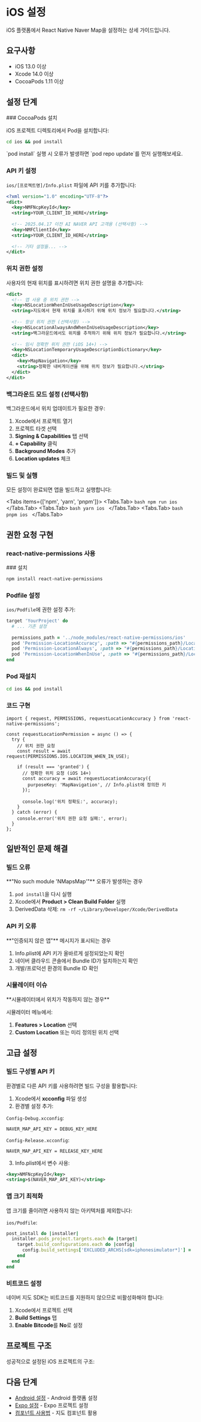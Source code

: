 
# iOS 설정

iOS 플랫폼에서 React Native Naver Map을 설정하는 상세 가이드입니다.

## 요구사항

- iOS 13.0 이상
- Xcode 14.0 이상
- CocoaPods 1.11 이상

## 설정 단계

<Steps>
### CocoaPods 설치

iOS 프로젝트 디렉토리에서 Pod을 설치합니다:

```bash
cd ios && pod install
```

<Callout type="info">
  `pod install` 실행 시 오류가 발생하면 `pod repo update`를 먼저 실행해보세요.
</Callout>

### API 키 설정

`ios/[프로젝트명]/Info.plist` 파일에 API 키를 추가합니다:

```xml {3-4,6-7}
<?xml version="1.0" encoding="UTF-8"?>
<dict>
  <key>NMFNcpKeyId</key>
  <string>YOUR_CLIENT_ID_HERE</string>
  
  <!-- 2025.04.17 이전 AI NAVER API 고객용 (선택사항) -->
  <key>NMFClientId</key>
  <string>YOUR_CLIENT_ID_HERE</string>
  
  <!-- 기타 설정들... -->
</dict>
```

### 위치 권한 설정

사용자의 현재 위치를 표시하려면 위치 권한 설명을 추가합니다:

```xml {2-5,7-8,10-15}
<dict>
  <!-- 앱 사용 중 위치 권한 -->
  <key>NSLocationWhenInUseUsageDescription</key>
  <string>지도에서 현재 위치를 표시하기 위해 위치 정보가 필요합니다.</string>
  
  <!-- 항상 위치 권한 (선택사항) -->
  <key>NSLocationAlwaysAndWhenInUseUsageDescription</key>
  <string>백그라운드에서도 위치를 추적하기 위해 위치 정보가 필요합니다.</string>
  
  <!-- 임시 정확한 위치 권한 (iOS 14+) -->
  <key>NSLocationTemporaryUsageDescriptionDictionary</key>
  <dict>
    <key>MapNavigation</key>
    <string>정확한 내비게이션을 위해 위치 정보가 필요합니다.</string>
  </dict>
</dict>
```

### 백그라운드 모드 설정 (선택사항)

백그라운드에서 위치 업데이트가 필요한 경우:

1. Xcode에서 프로젝트 열기
2. 프로젝트 타겟 선택
3. **Signing & Capabilities** 탭 선택
4. **+ Capability** 클릭
5. **Background Modes** 추가
6. **Location updates** 체크

### 빌드 및 실행

모든 설정이 완료되면 앱을 빌드하고 실행합니다:

<Tabs items={['npm', 'yarn', 'pnpm']}>
  <Tabs.Tab>
    ```bash
    npm run ios
    ```
  </Tabs.Tab>
  <Tabs.Tab>
    ```bash
    yarn ios
    ```
  </Tabs.Tab>
  <Tabs.Tab>
    ```bash
    pnpm ios
    ```
  </Tabs.Tab>
</Tabs>
</Steps>

## 권한 요청 구현

### react-native-permissions 사용

<Steps>
### 설치

```bash
npm install react-native-permissions
```

### Podfile 설정

`ios/Podfile`에 권한 설정 추가:

```ruby {3-7}
target 'YourProject' do
  # ... 기존 설정
  
  permissions_path = '../node_modules/react-native-permissions/ios'
  pod 'Permission-LocationAccuracy', :path => "#{permissions_path}/LocationAccuracy"
  pod 'Permission-LocationAlways', :path => "#{permissions_path}/LocationAlways"
  pod 'Permission-LocationWhenInUse', :path => "#{permissions_path}/LocationWhenInUse"
end
```

### Pod 재설치

```bash
cd ios && pod install
```

### 코드 구현

```tsx
import { request, PERMISSIONS, requestLocationAccuracy } from 'react-native-permissions';

const requestLocationPermission = async () => {
  try {
    // 위치 권한 요청
    const result = await request(PERMISSIONS.IOS.LOCATION_WHEN_IN_USE);
    
    if (result === 'granted') {
      // 정확한 위치 요청 (iOS 14+)
      const accuracy = await requestLocationAccuracy({
        purposeKey: 'MapNavigation', // Info.plist에 정의한 키
      });
      
      console.log('위치 정확도:', accuracy);
    }
  } catch (error) {
    console.error('위치 권한 요청 실패:', error);
  }
};
```
</Steps>

## 일반적인 문제 해결

### 빌드 오류

<Callout type="error" emoji="❌">
  **"No such module 'NMapsMap'"** 오류가 발생하는 경우
</Callout>

1. `pod install`을 다시 실행
2. Xcode에서 **Product > Clean Build Folder** 실행
3. DerivedData 삭제: `rm -rf ~/Library/Developer/Xcode/DerivedData`

### API 키 오류

<Callout type="error" emoji="❌">
  **"인증되지 않은 앱"** 메시지가 표시되는 경우
</Callout>

1. Info.plist에 API 키가 올바르게 설정되었는지 확인
2. 네이버 클라우드 콘솔에서 Bundle ID가 일치하는지 확인
3. 개발/프로덕션 환경의 Bundle ID 확인

### 시뮬레이터 이슈

<Callout type="warning" emoji="⚠️">
  **시뮬레이터에서 위치가 작동하지 않는 경우**
</Callout>

시뮬레이터 메뉴에서:
1. **Features > Location** 선택
2. **Custom Location** 또는 미리 정의된 위치 선택

## 고급 설정

### 빌드 구성별 API 키

환경별로 다른 API 키를 사용하려면 빌드 구성을 활용합니다:

1. Xcode에서 **xcconfig** 파일 생성
2. 환경별 설정 추가:

`Config-Debug.xcconfig`:
```
NAVER_MAP_API_KEY = DEBUG_KEY_HERE
```

`Config-Release.xcconfig`:
```
NAVER_MAP_API_KEY = RELEASE_KEY_HERE
```

3. Info.plist에서 변수 사용:
```xml
<key>NMFNcpKeyId</key>
<string>$(NAVER_MAP_API_KEY)</string>
```

### 앱 크기 최적화

앱 크기를 줄이려면 사용하지 않는 아키텍처를 제외합니다:

`ios/Podfile`:
```ruby
post_install do |installer|
  installer.pods_project.targets.each do |target|
    target.build_configurations.each do |config|
      config.build_settings['EXCLUDED_ARCHS[sdk=iphonesimulator*]'] = 'arm64'
    end
  end
end
```

### 비트코드 설정

네이버 지도 SDK는 비트코드를 지원하지 않으므로 비활성화해야 합니다:

1. Xcode에서 프로젝트 선택
2. **Build Settings** 탭
3. **Enable Bitcode**를 **No**로 설정

## 프로젝트 구조

성공적으로 설정된 iOS 프로젝트의 구조:

<FileTree>
  <FileTree.Folder name="ios" defaultOpen>
    <FileTree.Folder name="YourProject" defaultOpen>
      <FileTree.File name="Info.plist" />
      <FileTree.File name="AppDelegate.mm" />
    </FileTree.Folder>
    <FileTree.File name="Podfile" />
    <FileTree.File name="Podfile.lock" />
    <FileTree.Folder name="Pods">
      <FileTree.File name="..." />
    </FileTree.Folder>
  </FileTree.Folder>
</FileTree>

## 다음 단계

- [Android 설정](/installation/android) - Android 플랫폼 설정
- [Expo 설정](/installation/expo) - Expo 프로젝트 설정
- [컴포넌트 사용법](/components) - 지도 컴포넌트 활용